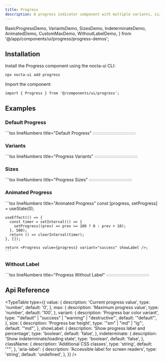 ```yaml
---
title: Progress
description: A progress indicator component with multiple variants, sizes, and animation support
---
```


  BasicProgressDemo,
  VariantsDemo,
  SizesDemo,
  IndeterminateDemo,
  AnimatedDemo,
  CustomMaxDemo,
  WithoutLabelDemo,
} from '@/app/components/ui/progress/progress-demos';

## Installation


<Steps>
<Step>
Install the Progress component using the nocta-ui CLI:

```bash lineNumbers title="Terminal"
npx nocta-ui add progress
```
</Step>
<Step>
Import the component:

```tsx lineNumbers title="Import"
import { Progress } from '@/components/ui/progress';
```
</Step>
</Steps>

## Examples

### Default Progress

<DocsTabs defaultValue="preview">
  <DocsTab value="preview" lineNumbers title="Preview">
    <BasicProgressDemo />
  </DocsTab>
  <DocsTab value="code" lineNumbers title="Code">
    ```tsx lineNumbers title="Default Progress"
    <Progress value={65} showLabel aria-label="Basic progress" />
    ```
  </DocsTab>
</DocsTabs>

### Variants

<DocsTabs defaultValue="preview">
  <DocsTab value="preview" lineNumbers title="Preview">
    <VariantsDemo />
  </DocsTab>
  <DocsTab value="code" lineNumbers title="Code">
    ```tsx lineNumbers title="Progress Variants"
    <Progress value={60} variant="default" showLabel />
    <Progress value={75} variant="success" showLabel />
    <Progress value={45} variant="warning" showLabel />
    <Progress value={30} variant="destructive" showLabel />
    ```
  </DocsTab>
</DocsTabs>

### Sizes

<DocsTabs defaultValue="preview">
  <DocsTab value="preview" lineNumbers title="Preview">
    <SizesDemo />
  </DocsTab>
  <DocsTab value="code" lineNumbers title="Code">
    ```tsx lineNumbers title="Progress Sizes"
    <Progress value={50} size="sm" />
    <Progress value={65} size="md" />
    <Progress value={80} size="lg" />
    ```
  </DocsTab>
</DocsTabs>

### Animated Progress

<DocsTabs defaultValue="preview">
  <DocsTab value="preview" lineNumbers title="Preview">
    <AnimatedDemo />
  </DocsTab>
  <DocsTab value="code" lineNumbers title="Code">
    ```tsx lineNumbers title="Animated Progress"
    const [progress, setProgress] = useState(0);

    useEffect(() => {
      const timer = setInterval(() => {
        setProgress((prev) => prev >= 100 ? 0 : prev + 10);
      }, 500);
      return () => clearInterval(timer);
    }, []);

    return <Progress value={progress} variant="success" showLabel />;
    ```
  </DocsTab>
</DocsTabs>

### Without Label

<DocsTabs defaultValue="preview">
  <DocsTab value="preview" lineNumbers title="Preview">
    <WithoutLabelDemo />
  </DocsTab>
  <DocsTab value="code" lineNumbers title="Code">
    ```tsx lineNumbers title="Progress Without Label"
    <Progress value={40} />
    <Progress value={70} variant="success" />
    <Progress value={85} variant="warning" />
    ```
  </DocsTab>
</DocsTabs>

## Api Reference

<TypeTable
  type={{
    value: {
      description: 'Current progress value',
      type: 'number',
      default: '0',
    },
    max: {
      description: 'Maximum progress value',
      type: 'number',
      default: '100',
    },
    variant: {
      description: 'Progress bar color variant',
      type: '"default" | "success" | "warning" | "destructive"',
      default: '"default"',
    },
    size: {
      description: 'Progress bar height',
      type: '"sm" | "md" | "lg"',
      default: '"md"',
    },
    showLabel: {
      description: 'Show progress label and percentage',
      type: 'boolean',
      default: 'false',
    },
    indeterminate: {
      description: 'Show indeterminate/loading state',
      type: 'boolean',
      default: 'false',
    },
    className: {
      description: 'Additional CSS classes',
      type: 'string',
      default: '""',
    },
    'aria-label': {
      description: 'Accessible label for screen readers',
      type: 'string',
      default: 'undefined',
    },
  }}
/>
